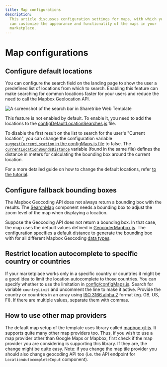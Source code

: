 ```yaml
---
title: Map configurations
description:
  This article discusses configuration settings for maps, with which you
  can customize the appearance and functionality of the maps in your
  marketplace.
---
```


# Map configurations

## Configure default locations

You can configure the search field on the landing page to show the user
a predefined list of locations from which to search. Enabling this
feature can make searching for common locations faster for your users
and reduce the need to call the Mapbox Geolocation API.

![A screenshot of the search bar in Sharetribe Web Template](./location.png)

This feature is not enabled by default. To enable it, you need to add
the locations to the
[configDefaultLocationSearches.js](https://github.com/sharetribe/web-template/blob/main/src/config/configDefaultLocationSearches.js#L14)
file.

To disable the first result on the list to search for the user's
"Current location", you can change the configuration variable
[`suggestCurrentLocation` in the configMaps.js file](https://github.com/sharetribe/web-template/blob/main/src/config/configMaps.js#L23)
to false. The
[`currentLocationBoundsDistance`](https://github.com/sharetribe/web-template/blob/main/src/config/configMaps.js#L27)
variable (found in the same file) defines the distance in meters for
calculating the bounding box around the current location.

For a more detailed guide on how to change the default locations, refer
[to the tutorial](/tutorial/change-default-locations/).

## Configure fallback bounding boxes

The Mapbox Geocoding API does not always return a bounding box with the
results. The
[SearchMap](https://github.com/sharetribe/web-template/blob/main/src/containers/SearchPage/SearchMap/SearchMap.js)
component needs a bounding box to adjust the zoom level of the map when
displaying a location.

Suppose the Geocoding API does not return a bounding box. In that case,
the map uses the default values defined in
[GeocoderMapbox.js](https://github.com/sharetribe/web-template/blob/main/src/components/LocationAutocompleteInput/GeocoderMapbox.js).
The configuration specifies a default distance to generate the bounding
box with for all different Mapbox Geocoding
[data types](https://docs.mapbox.com/api/search/geocoding/#data-types).

## Restrict location autocomplete to specific country or countries

If your marketplace works only in a specific country or countries it
might be a good idea to limit the location autocomplete to those
countries. You can specify whether to use the limitation in
[config/configMaps.js](https://github.com/sharetribe/web-template/blob/main/src/config/configMaps.js#L48).
Search for variable `countryLimit` and uncomment the line to make it
active. Provide the country or countries in an array using
[ISO 3166 alpha 2](https://en.wikipedia.org/wiki/ISO_3166-1_alpha-2)
format (eg. GB, US, FI). If there are multiple values, separate them
with commas.

## How to use other map providers

The default map setup of the template uses library called
[mapbox-gl-js](https://docs.mapbox.com/mapbox-gl-js/api/). It supports
quite many other map providers too. Thus, if you wish to use a map
provider other than Google Maps or Mapbox, first check if the map
provider you are considering is supporting this library. If they are,
the change might be quite easy. Note: if you change the map tile
provider you should also change geocoding API too (i.e. the API endpoint
for `LocationAutocompleteInput` component).
